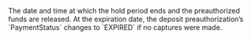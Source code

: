 <ResponseField name="ExpirationDate" type="Unix timestamp" >    
The date and time at which the hold period ends and the preauthorized funds are released.  
At the expiration date, the deposit preauthorization’s `PaymentStatus` changes to `EXPIRED` if no captures were made.  
</ResponseField>
